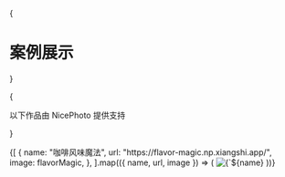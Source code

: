 
{<h1 className="mt-10 mb-4 text-center text-[2.5rem] font-bold tracking-tight">案例展示</h1>}

{<p className="mb-16 text-center text-lg text-gray-500 dark:text-gray-400">以下作品由 NicePhoto 提供支持</p>}

<Cards>
  {[
    {
      name: "咖啡风味魔法",
      url: "https://flavor-magic.np.xiangshi.app/",
      image: flavorMagic,
    },
  ].map(({ name, url, image }) => (
    <Card key={name} image arrow target="_blank" title={name} href={url}>
      <Image
        src={image}
        alt={`${name} preview`}
        className="object-cover [aspect-ratio:12/6.3]"
      />
    </Card>
  ))}
</Cards>
